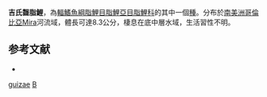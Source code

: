 {{Speciesbox 
| taxon = Bryconamericus guizae
| status = NE
| status_system = IUCN3.1
| authority = [[Román-Valencia|Román-Valencia]], 2003
| synonyms = 
}}
'''吉氏齧脂鯉'''，為[[輻鰭魚綱|輻鰭魚綱]][[脂鯉目|脂鯉目]][[脂鯉亞目|脂鯉亞目]][[脂鯉科|脂鯉科]]的其中一個[[種|種]]。分布於[[南美洲|南美洲]][[哥倫比亞|哥倫比亞]]Mira河流域，體長可達8.3公分，棲息在底中層水域，生活習性不明。

==参考文献==
{{refbegin}}
*{{FishBase_species|genus=Bryconamericus|species=guizae|year=2014|month=1}}
{{refend}}

{{Taxonbar|from=Q5598615}}

[[Category:齧脂鯉屬|guizae]]
[[Category:2003年描述的鱼类|B]]

{{魚類小作品}}